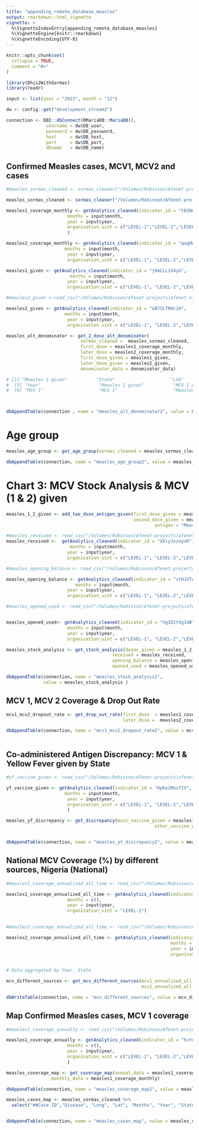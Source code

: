 ```yaml
---
title: "appending_remote_database_measles"
output: rmarkdown::html_vignette
vignette: >
  %\VignetteIndexEntry{appending_remote_database_measles}
  %\VignetteEngine{knitr::rmarkdown}
  %\VignetteEncoding{UTF-8}
---
```


```r
knitr::opts_chunk$set(
  collapse = TRUE,
  comment = "#>"
)
```

```r
library(Dhis2WithSormas)
library(readr)
```

```r

input <- list(year = "2023", month = "12")

dw <- config::get("development_stream2")

connection <- DBI::dbConnect(RMariaDB::MariaDB(),
               username = dw$DB_user,
               password = dw$DB_password,
               host     = dw$DB_host,
               port     = dw$DB_port,
               dbname   = dw$DB_name)

```



## Confirmed Measles cases, MCV1, MCV2 and cases

```r
#measles_sormas_cleaned <- sormas_cleaner("/Volumes/Robinson/Afenet-projects/afenet-nigeria/Dhis2WithSormas/data-raw/sormas_measles.csv")

measles_sormas_cleaned <- sormas_cleaner("/Volumes/Robinson/Afenet-projects/afenet-nigeria/Dhis2WithSormas/data-raw/sormas_measles_cases_Dec_2023.csv", disease = "measles")

```


```r

measles1_coverage_monthly <- getAnalytics_cleaned(indicator_id = "tb5NGUMB9dQ",
                       months = input$month,
                       year = input$year,
                       organisation_uint = c("LEVEL-1","LEVEL-2","LEVEL-3")
                       )

```


```r


measles2_coverage_monthly <- getAnalytics_cleaned(indicator_id = "qagHWllYle8",
                      months = input$month,
                       year = input$year,
                       organisation_uint = c("LEVEL-1", "LEVEL-2","LEVEL-3"))
```


```r

measles1_given <- getAnalytics_cleaned(indicator_id = "j6mCLL1X4yG",
                        months = input$month,
                       year = input$year,
                       organisation_uint = c("LEVEL-1", "LEVEL-2","LEVEL-3"))


```


```r
#measles2_given <-read_csv("/Volumes/Robinson/Afenet-projects/afenet-nigeria/Dhis2WithSormas/data-raw/measles2_given.csv")

measles2_given <- getAnalytics_cleaned(indicator_id = "oB7SLTRHciH",
                      months = input$month,
                       year = input$year,
                       organisation_uint = c("LEVEL-1", "LEVEL-2","LEVEL-3"))
```


```r
measles_alt_denominator <- get_2_dose_alt_denominator(
                            sormas_cleaned =  measles_sormas_cleaned,
                            first_dose = measles1_coverage_monthly,
                            later_dose = measles2_coverage_monthly,
                            first_dose_given = measles1_given,
                            later_dose_given = measles2_given,
                            denominator_data = denominator_data)

# [1] "Measles 1 given"           "State"                     "LGA"                       "Months"                   
#  [5] "Year"                      "Measles 2 given"           "MCV 1 Alt Denominator"     "MCV 2 Alt Denominator"    
#  [9] "MCV 1"                     "MCV 2"                     "Measles Cases (CaseBased)"



dbAppendTable(connection , name = "measles_alt_denominator2", value = measles_alt_denominator )

```

# Age group 

```r

measles_age_group <- get_age_group(sormas_cleaned = measles_sormas_cleaned)

dbAppendTable(connection, name = "measles_age_group2", value = measles_age_group )


```

# Chart 3: MCV Stock Analysis & MCV (1 & 2) given


```r
measles_1_2_given <- add_two_dose_antigen_given(first_dose_given = measles1_given,
                                                second_dose_given = measles2_given,
                                                        antigen = "Measles")

#measles_received <- read_csv("/Volumes/Robinson/Afenet-projects/afenet-nigeria/Dhis2WithSormas/data-raw/measles_Received.csv")
measles_received <-  getAnalytics_cleaned(indicator_id = "XklyJxzoyxR",
                        months = input$month,
                       year = input$year,
                       organisation_uint = c("LEVEL-1", "LEVEL-2","LEVEL-3"))
```


```r
#measles_opening_balance <- read_csv("/Volumes/Robinson/Afenet-projects/afenet-nigeria/Dhis2WithSormas/data-raw/measles_OB.csv")

measles_opening_balance <- getAnalytics_cleaned(indicator_id = "vtHJVTAguch",
                          months = input$month,
                       year = input$year,
                       organisation_uint = c("LEVEL-1", "LEVEL-2","LEVEL-3"))
```


```r
#measles_opened_used <- read_csv("/Volumes/Robinson/Afenet-projects/afenet-nigeria/Dhis2WithSormas/data-raw/measles_opened_used.csv")


measles_opened_used<- getAnalytics_cleaned(indicator_id = "hg1D2tXg3aB",
                       months = input$month,
                       year = input$year,
                       organisation_uint = c("LEVEL-1", "LEVEL-2","LEVEL-3"))

```


```r

measles_stock_analysis <- get_stock_analysis(doses_given = measles_1_2_given,
                                        received = measles_received,
                                        opening_balance = measles_opening_balance,
                                        opened_used = measles_opened_used)

dbAppendTable(connection, name = "measles_stock_analysis2", 
              value = measles_stock_analysis )


```

## MCV 1, MCV 2 Coverage & Drop Out Rate


```r
mcv1_mcv2_dropout_rate <- get_drop_out_rate(first_dose  = measles1_coverage_monthly,
                                            later_dose =  measles2_coverage_monthly)

dbAppendTable(connection, name = "mcv1_mcv2_dropout_rate2", value = mcv1_mcv2_dropout_rate )



```

## Co-administered Antigen Discrepancy: MCV 1 & Yellow Fever given by State

```r
#yf_vaccine_given <- read_csv("/Volumes/Robinson/Afenet-projects/afenet-nigeria/Dhis2WithSormas/data-raw/yf_Vaccine_Given.csv")

yf_vaccine_given <- getAnalytics_cleaned(indicator_id = "KpKx2MosfIV",
                      months = input$month,
                       year = input$year,
                       organisation_uint = c("LEVEL-1", "LEVEL-2","LEVEL-3")
                       )
```


```r

measles_yf_discrepancy <- get_discrepancy(main_vaccine_given = measles1_given, 
                                                        other_vaccine_given = yf_vaccine_given)


dbAppendTable(connection, name = "measles_yf_discrepancy2", value = measles_yf_discrepancy )

```

## National MCV Coverage (%) by different sources, Nigeria (National)

```r
#measles1_coverage_annualized_all_time <- read_csv("/Volumes/Robinson/Afenet-projects/afenet-nigeria/Dhis2WithSormas/data-raw/measles1_coverage_annualized_all_time.csv")

measles1_coverage_annualized_all_time <- getAnalytics_cleaned(indicator_id = "hvYqrmR6MPq",
                       months = c(),
                       year = input$year,
                       organisation_uint = "LEVEL-1")
  
```


```r
#measles2_coverage_annualized_all_time <- read_csv("/Volumes/Robinson/Afenet-projects/afenet-nigeria/Dhis2WithSormas/data-raw/measles2_coverage_annualized_all_time.csv")

measles2_coverage_annualized_all_time <- getAnalytics_cleaned(indicator_id = "Fbj3AkYjCie",
                                                              months = c(),
                                                              year = input$year,
                                                              organisation_uint = "LEVEL-1")
 
```


```r
# Data aggregated by Year, State

mcv_different_sources <- get_mcv_different_sources(mcv1_annualized_all_time = measles1_coverage_annualized_all_time,
                                                   mcv2_annualized_all_time = measles2_coverage_annualized_all_time)

dbWriteTable(connection, name = "mcv_different_sources", value = mcv_different_sources, overwrite = T)

```

## Map Confirmed Measles cases, MCV 1 coverage


```r
#measles1_coverage_annually <- read_csv("/Volumes/Robinson/Afenet-projects/afenet-nigeria/Dhis2WithSormas/data-raw/measles1_coverage_annualized.csv")

measles1_coverage_annually <- getAnalytics_cleaned(indicator_id = "hvYqrmR6MPq",
                       months = c(),
                       year = input$year,
                       organisation_uint = c("LEVEL-1", "LEVEL-2","LEVEL-3")
                       )

```


```r
measles_coverage_map <- get_coverage_map(annual_data = measles1_coverage_annually,
                 monthly_data = measles1_coverage_monthly)

dbAppendTable(connection, name = "measles_coverage_map2", value = measles_coverage_map )

```


```r
measles_cases_map <- measles_sormas_cleaned %>%
  select("##Case ID","Disease", "Long", "Lat", "Months", "Year", "State", "LGA")


dbAppendTable(connection, name = "measles_cases_map", value = measles_cases_map )

```

